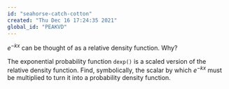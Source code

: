 ```yaml
---
id: "seahorse-catch-cotton"
created: "Thu Dec 16 17:24:35 2021"
global_id: "PEAKVD"
---
```


$e^{-k x}$ can be thought of as a relative density function. Why?

<!-- It's never negative. --> 

The exponential probability function `dexp()` is a scaled version of the relative density function. Find, symbolically, the scalar by which $e^{-k x}$ must be multiplied to turn it into a probability density function.

<!-- 1/k  -->
